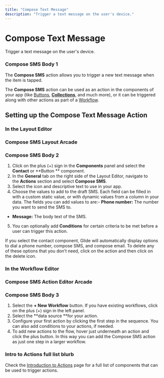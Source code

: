 ```yaml
---
title: "Compose Text Message"
description: "Trigger a text message on the user's device."
---
```


# Compose Text Message

Trigger a text message on the user's device.

### Compose SMS Body 1

The **Compose SMS** action allows you to trigger a new text message when the item is tapped.

The **Compose SMS** action can be used as an action in the components of your app (like [Buttons](/essentials/components/button), [**Collections**](/essentials/components/collection), and much more), or it can be triggered along with other actions as part of a [Workflow](/getting-started/introduction-to-workflows).

## **Setting up the Compose Text Message Action**

### In the Layout Editor



### Compose SMS Layout Arcade

### Compose SMS Body 2

1. Click on the plus (+) sign in the **Components** panel and select the **Contact** or **Button ** component.
2. In the **General** tab on the right side of the Layout Editor, navigate to the **Actions** section and select **Compose SMS**.
3. Select the icon and descriptive text to use in your app.
4. Choose the values to add to the draft SMS. Each field can be filled in with a custom static value, or with dynamic values from a column in your data. The fields you can add values to are:- **Phone number:** The number you want to send the SMS to.
- **Message:** The body text of the SMS.
5. You can optionally add **Conditions** for certain criteria to be met before a user can trigger this action.

If you select the contact component, Glide will automatically display options to dial a phone number, compose SMS, and compose email. To delete any of these options that you don’t need, click on the action and then click on the delete icon.

### In the Workflow Editor



### Compose SMS Action Editor Arcade

### Compose SMS Body 3

1. Select the **+ New Workflow** button. If you have existing workflows, click on the plus (+) sign in the left panel.
2. Select the **data source **for your action.
3. Configure your first action by clicking the first step in the sequence. You can also add conditions to your actions, if needed.
4. To add new actions to the flow, hover just underneath an action and click the plus button. In this way you can add the Compose SMS action as just one step in a larger workflow.



### Intro to Actions full list blurb

Check the [Introduction to Actions](/automation/actions) page for a full list of components that can be used to trigger actions.

